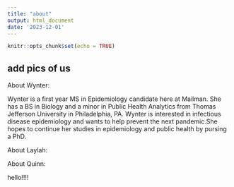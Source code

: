 ```yaml
---
title: "about"
output: html_document
date: '2023-12-01'
---
```


```r
knitr::opts_chunk$set(echo = TRUE)
```

## add pics of us
About Wynter:

Wynter is a first year MS in Epidemiology candidate here at Mailman. She has a BS in Biology and a minor in Public Health Analytics from Thomas Jefferson University in Philadelphia, PA. Wynter is interested in infectious disease epidemiology and wants to help prevent the next pandemic.She hopes to continue her studies in epidemiology and public health by pursing a PhD. 


About Laylah:


About Quinn: 

hello!!!! 